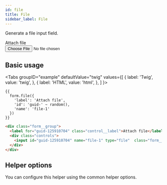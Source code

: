 ```yaml
---
id: file
title: File
sidebar_label: File
---
```



Generate a file input field.

<div className="d-example">
  <div className="form__group">
    <label for="guid-125910704" className="control__label">Attach file</label>
    <div className="controls">
      <input id="guid-125910704" name="file-1" type="file"  className="form__control file" />
    </div>
  </div>
</div>

## Basic usage

<Tabs
  groupID="example"
  defaultValue="twig"
  values={[
    { label: 'Twig', value: 'twig', },
    { label: 'HTML', value: 'html', },
  ]
}>
<TabItem value="twig">

```twig
{{
  form.file({
    'label': 'Attach file',
    'id': 'guid-' ~ random(),
    'name': 'file-1'
  })
}}
```

</TabItem>
<TabItem value="html">

```html
<div class="form__group">
  <label for="guid-125910704" class="control__label">Attach file</label>
  <div class="controls">
    <input id="guid-125910704" name="file-1" type="file"  class="form__control file" />
  </div>
</div>
```

</TabItem>
</Tabs>

## Helper options

You can configure this helper using the common helper options.
